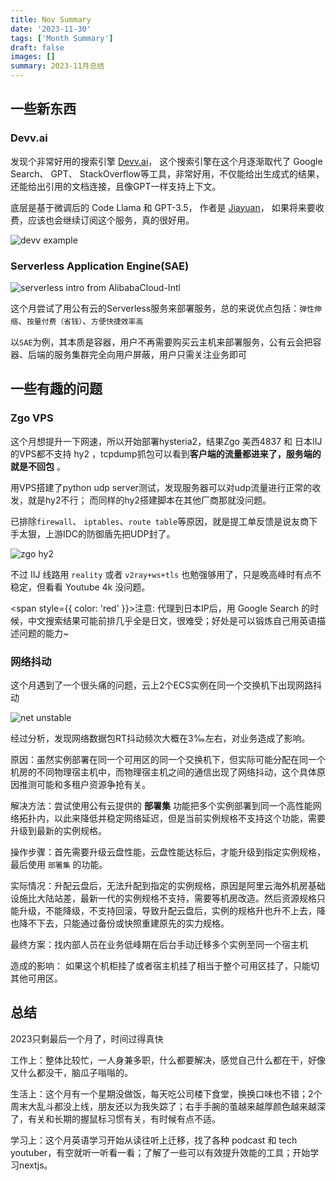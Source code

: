 ```yaml
---
title: Nov Summary
date: '2023-11-30'
tags: ['Month Summary']
draft: false
images: []
summary: 2023-11月总结
---
```




<TOCInline toc={props.toc} exclude="Introduction"/>

## 一些新东西

### Devv.ai

发现个非常好用的搜索引擎 [Devv.ai](https://devv.ai)， 这个搜索引擎在这个月逐渐取代了 Google Search、 GPT、 StackOverflow等工具，非常好用，不仅能给出生成式的结果，还能给出引用的文档连接，且像GPT一样支持上下文。

底层是基于微调后的 Code Llama 和 GPT-3.5， 作者是 [Jiayuan](https://x.com/Tisoga?t=XCWYeEokEe-3zG9zZL7quQ&s=09)， 如果将来要收费，应该也会继续订阅这个服务，真的很好用。

![devv example](/static/images/devv.jpg)

### Serverless Application Engine(SAE)
![serverless intro from AlibabaCloud-Intl](/static/images/serverless.png)

这个月尝试了用公有云的Serverless服务来部署服务，总的来说优点包括：`弹性伸缩`、`按量付费（省钱）`、`方便快捷效率高`

以`SAE`为例，其本质是容器，用户不再需要购买云主机来部署服务，公有云会把容器、后端的服务集群完全向用户屏蔽，用户只需关注业务即可


## 一些有趣的问题

### Zgo VPS
这个月想提升一下网速，所以开始部署hysteria2，结果Zgo 美西4837 和 日本IIJ 的VPS都不支持 hy2 ，tcpdump抓包可以看到**客户端的流量都进来了，服务端的就是不回包**  。

用VPS搭建了python udp server测试，发现服务器可以对udp流量进行正常的收发，就是hy2不行； 而同样的hy2搭建脚本在其他厂商那就没问题。

已排除`firewall`、 `iptables`、`route table`等原因，就是提工单反馈是说友商下手太狠，上游IDC的防御盾先把UDP封了。

![zgo hy2](/static/images/zgo-hy2.png)

不过 IIJ 线路用 `reality` 或者 `v2ray+ws+tls` 也勉强够用了，只是晚高峰时有点不稳定，但看看 Youtube 4k 没问题。

<span style={{ color: 'red' }}>注意: 代理到日本IP后，用 Google Search 的时候，中文搜索结果可能前排几乎全是日文，很难受；好处是可以锻炼自己用英语描述问题的能力~</span>


### 网络抖动
这个月遇到了一个很头痛的问题，云上2个ECS实例在同一个交换机下出现网路抖动

![net unstable](/static/images/NetRTUnstable.png)

经过分析，发现网络数据包RT抖动频次大概在3‰左右，对业务造成了影响。

原因：虽然实例部署在同一个可用区的同一个交换机下，但实际可能分配在同一个机房的不同物理宿主机中，而物理宿主机之间的通信出现了网络抖动，这个具体原因推测可能和多租户资源争抢有关。

解决方法：尝试使用公有云提供的 **部署集** 功能把多个实例部署到同一个高性能网络拓扑内，以此来降低并稳定网络延迟，但是当前实例规格不支持这个功能，需要升级到最新的实例规格。

操作步骤：首先需要升级云盘性能，云盘性能达标后，才能升级到指定实例规格，最后使用 `部署集` 的功能。

实际情况：升配云盘后，无法升配到指定的实例规格，原因是阿里云海外机房基础设施比大陆站差，最新一代的实例规格不支持，需要等机房改造。然后资源规格只能升级，不能降级，不支持回滚，导致升配云盘后，实例的规格升也升不上去，降也降不下去，只能通过备份或快照重建原先的实力规格。

最终方案：找内部人员在业务低峰期在后台手动迁移多个实例至同一个宿主机

造成的影响： 如果这个机柜挂了或者宿主机挂了相当于整个可用区挂了，只能切其他可用区。


## 总结
2023只剩最后一个月了，时间过得真快

工作上：整体比较忙，一人身兼多职，什么都要解决，感觉自己什么都在干，好像又什么都没干，脑瓜子嗡嗡的。

生活上：这个月有一个星期没做饭，每天吃公司楼下食堂，换换口味也不错；2个周末大乱斗都没上线，朋友还以为我失踪了；右手手腕的茧越来越厚颜色越来越深了，有关和长期的握鼠标习惯有关，有时候有点不适。

学习上：这个月英语学习开始从读往听上迁移，找了各种 podcast 和 tech youtuber，有空就听一听看一看；了解了一些可以有效提升效能的工具；开始学习nextjs。






